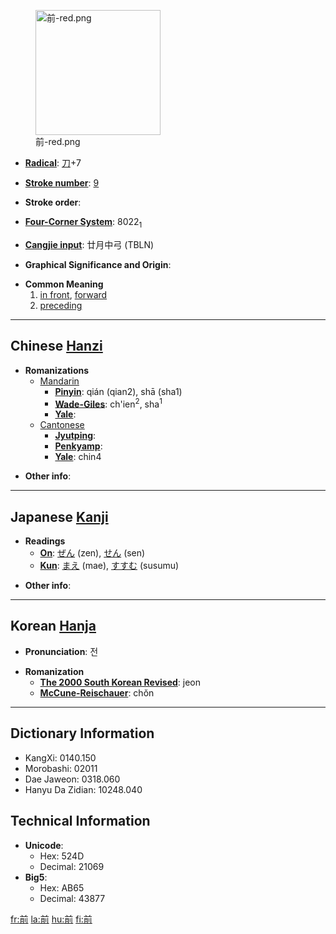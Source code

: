 [[Image:前-red.png|200px|right]]
* '''[[Wiktionary:Chinese radical index| Radical]]''': [[Wiktionary:Chinese radical index 刀|刀]]+7

* '''[[Wiktionary:Chinese total strokes index|Stroke number]]''': [[Wiktionary:Chinese total strokes index 9|9]]

* '''Stroke order''': 

* '''[[Wiktionary:Chinese four corner index|Four-Corner System]]''': 8022<sub>1</sub>

* '''[[Wiktionary:Chinese Cangjie index|Cangjie input]]''': 廿月中弓 (TBLN)

* '''Graphical Significance and Origin''': 

* '''Common Meaning'''
*#[[in front]], [[forward]]
*# [[preceding]]

----

== Chinese [[Hanzi]] ==

* '''Romanizations'''
** [[Mandarin]]
*** '''[[Pinyin]]''': qián (qian2), shā (sha1)
*** '''[[Wade-Giles]]''': ch'ien<sup>2</sup>, sha<sup>1</sup>
*** '''[[Yale]]''': 
**[[Cantonese]]
***'''[[Jyutping]]''':
***'''[[Penkyamp]]''': 
***'''[[Yale]]''': chin4

* '''Other info''': 

----

== Japanese [[Kanji]] ==

* '''Readings'''
** '''[[On]]''': [[ぜん]] (zen), [[せん]] (sen)
** '''[[Kun]]''': [[まえ]] (mae), [[すすむ]] (susumu)

* '''Other info''':  

----

== Korean [[Hanja]] ==

* '''Pronunciation''': 전

* '''Romanization'''
** '''[[The 2000 South Korean Revised Romanization|The 2000 South Korean Revised]]''': jeon
** '''[[McCune-Reischauer]]''': chŏn

----

== Dictionary Information ==

* KangXi: 0140.150
* Morobashi: 02011
* Dae Jaweon: 0318.060
* Hanyu Da Zidian: 10248.040

== Technical Information ==

* '''Unicode''':
** Hex: 524D
** Decimal: 21069
* '''Big5''':
** Hex: AB65
** Decimal: 43877

[[fr:前]]
[[la:前]]
[[hu:前]]
[[fi:前]]
